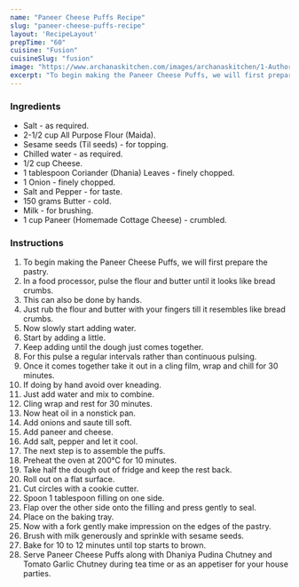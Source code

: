 ---
name: "Paneer Cheese Puffs Recipe"
slug: "paneer-cheese-puffs-recipe"
layout: 'RecipeLayout'
prepTime: "60"
cuisine: "Fusion"
cuisineSlug: "fusion"
image: "https://www.archanaskitchen.com/images/archanaskitchen/1-Author/Avin_Kohli/Paneer_Cheese_Puffs.jpg"
excerpt: "To begin making the Paneer Cheese Puffs, we will first prepare the pastry"
---

### Ingredients

- Salt - as required.
- 2-1/2 cup All Purpose Flour (Maida).
- Sesame seeds (Til seeds) - for topping.
- Chilled water - as required.
- 1/2 cup Cheese.
- 1 tablespoon Coriander (Dhania) Leaves - finely chopped.
- 1 Onion - finely chopped.
- Salt and Pepper - for taste.
- 150 grams Butter - cold.
- Milk - for brushing.
- 1 cup Paneer (Homemade Cottage Cheese) - crumbled.

### Instructions

1. To begin making the Paneer Cheese Puffs, we will first prepare the pastry.
1. In a food processor, pulse the flour and butter until it looks like bread crumbs.
1. This can also be done by hands.
1. Just rub the flour and butter with your fingers till it resembles like bread crumbs.
1. Now slowly start adding water.
1. Start by adding a little.
1. Keep adding until the dough just comes together.
1. For this pulse a regular intervals rather than continuous pulsing.
1. Once it comes together take it out in a cling film, wrap and chill for 30 minutes.
1. If doing by hand avoid over kneading.
1. Just add water and mix to combine.
1. Cling wrap and rest for 30 minutes.
1. Now heat oil in a nonstick pan.
1. Add onions and saute till soft.
1. Add paneer and cheese.
1. Add salt, pepper and let it cool.
1. The next step is to assemble the puffs.
1. Preheat the oven at 200°C for 10 minutes.
1. Take half the dough out of fridge and keep the rest back.
1. Roll out on a flat surface.
1. Cut circles with a cookie cutter.
1. Spoon 1 tablespoon filling on one side.
1. Flap over the other side onto the filling and press gently to seal.
1. Place on the baking tray.
1. Now with a fork gently make impression on the edges of the pastry.
1. Brush with milk generously and sprinkle with sesame seeds.
1. Bake for 10 to 12 minutes until top starts to brown.
1. Serve Paneer Cheese Puffs along with Dhaniya Pudina Chutney and Tomato Garlic Chutney during tea time or as an appetiser for your house parties.

